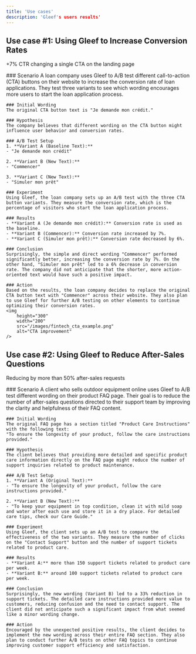 ```yaml
---
title: 'Use cases'
description: 'Gleef's users results'
---
```


## Use case #1: Using Gleef to Increase Conversion Rates
<Note>+7% CTR changing a single CTA on the landing page</Note>

<Accordion title="Discover the case.">
    ### Scenario
    A loan company uses Gleef to A/B test different call-to-action (CTA) buttons on their website to increase the conversion rate of loan applications. They test three variants to see which wording encourages more users to start the loan application process.

    ### Initial Wording
    The original CTA button text is "Je demande mon crédit."

    ### Hypothesis
    The company believes that different wording on the CTA button might influence user behavior and conversion rates.

    ### A/B Test Setup
    1. **Variant A (Baseline Text):**
    - "Je demande mon crédit"

    2. **Variant B (New Text):**
    - "Commencer"

    3. **Variant C (New Text):**
    - "Simuler mon prêt"

    ### Experiment
    Using Gleef, the loan company sets up an A/B test with the three CTA button variants. They measure the conversion rate, which is the percentage of visitors who start the loan application process.

    ### Results
    - **Variant A (Je demande mon crédit):** Conversion rate is used as the baseline.
    - **Variant B (Commencer):** Conversion rate increased by 7%.
    - **Variant C (Simuler mon prêt):** Conversion rate decreased by 6%.

    ### Conclusion
    Surprisingly, the simple and direct wording "Commencer" performed significantly better, increasing the conversion rate by 7%. On the other hand, "Simuler mon prêt" led to a 6% decrease in conversion rate. The company did not anticipate that the shorter, more action-oriented text would have such a positive impact.

    ### Action
    Based on the results, the loan company decides to replace the original CTA button text with "Commencer" across their website. They also plan to use Gleef for further A/B testing on other elements to continue optimizing their conversion rates.
    <img 
        height="300" 
        width="200" 
        src="/images/fintech_cta_example.png" 
        alt="CTA improvement"
    />
</Accordion>

## Use case #2: Using Gleef to Reduce After-Sales Questions
<Note>Reducing by more than 50% after-sales requests</Note>

<Accordion title="Discover the case.">
    ### Scenario
    A client who sells outdoor equipment online uses Gleef to A/B test different wording on their product FAQ page. Their goal is to reduce the number of after-sales questions directed to their support team by improving the clarity and helpfulness of their FAQ content.

    ### Initial Wording
    The original FAQ page has a section titled "Product Care Instructions" with the following text:
    "To ensure the longevity of your product, follow the care instructions provided."

    ### Hypothesis
    The client believes that providing more detailed and specific product care information directly on the FAQ page might reduce the number of support inquiries related to product maintenance.

    ### A/B Test Setup
    1. **Variant A (Original Text):**
    - "To ensure the longevity of your product, follow the care instructions provided."

    2. **Variant B (New Text):**
    - "To keep your equipment in top condition, clean it with mild soap and water after each use and store it in a dry place. For detailed care tips, check our Care Guide."

    ### Experiment
    Using Gleef, the client sets up an A/B test to compare the effectiveness of the two variants. They measure the number of clicks on the "Contact Support" button and the number of support tickets related to product care.

    ### Results
    - **Variant A:** more than 150 support tickets related to product care per week.
    - **Variant B:** around 100 support tickets related to product care per week.

    ### Conclusion
    Surprisingly, the new wording (Variant B) led to a 33% reduction in support tickets. The detailed care instructions provided more value to customers, reducing confusion and the need to contact support. The client did not anticipate such a significant impact from what seemed like a minor wording change.

    ### Action
    Encouraged by the unexpected positive results, the client decides to implement the new wording across their entire FAQ section. They also plan to conduct further A/B tests on other FAQ topics to continue improving customer support efficiency and satisfaction.
</Accordion>